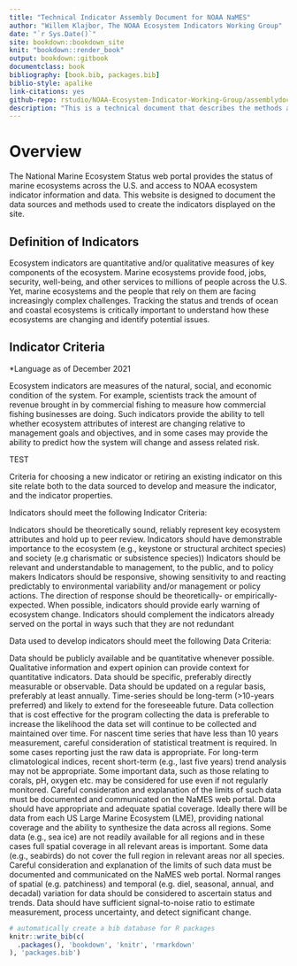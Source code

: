 ```yaml
--- 
title: "Technical Indicator Assembly Document for NOAA NaMES"
author: "Willem Klajbor, The NOAA Ecosystem Indicators Working Group"
date: "`r Sys.Date()`"
site: bookdown::bookdown_site
knit: "bookdown::render_book"
output: bookdown::gitbook
documentclass: book
bibliography: [book.bib, packages.bib]
biblio-style: apalike
link-citations: yes
github-repo: rstudio/NOAA-Ecosystem-Indicator-Working-Group/assemblydoc
description: "This is a technical document that describes the methods and data used to develop the indicators presented on www.ecowatch.noaa.gov"
---
```


# Overview {-}

The National Marine Ecosystem Status web portal provides the status of marine ecosystems across the U.S. and access to NOAA ecosystem indicator information and data. This website is designed to document the data sources and methods used to create the indicators displayed on the site.

## Definition of Indicators

Ecosystem indicators are quantitative and/or qualitative measures of key components of the ecosystem. Marine ecosystems provide food, jobs, security, well-being, and other services to millions of people across the U.S. Yet, marine ecosystems and the people that rely on them are facing increasingly complex challenges. Tracking the status and trends of ocean and coastal ecosystems is critically important to understand how these ecosystems are changing and identify potential issues.

## Indicator Criteria

*Language as of December 2021

Ecosystem indicators are measures of the natural, social, and economic condition of the system. For example, scientists track the amount of revenue brought in by commercial fishing to measure how commercial fishing businesses are doing. Such indicators provide the ability to tell whether ecosystem attributes of interest are changing relative to management goals and objectives, and in some cases may provide the ability to predict how the system will change and assess related risk.

TEST

Criteria for choosing a new indicator or retiring an existing indicator on this site relate both to the data sourced to develop and measure the indicator, and the indicator properties. 


Indicators should meet the following Indicator Criteria:

Indicators should be theoretically sound, reliably represent key ecosystem attributes and hold up to peer review.
Indicators should have demonstrable importance to the ecosystem (e.g., keystone or structural architect species) and society  (e.g charismatic or subsistence species))
Indicators should be relevant and understandable to management, to the public, and to policy makers
Indicators should be responsive, showing sensitivity to and reacting predictably to environmental variability and/or management or policy actions. 
The direction of response should be theoretically- or empirically-expected.
When possible, indicators should  provide early warning of ecosystem change. 
Indicators should complement the indicators already served on the portal in ways such that they are not redundant
 

Data used to develop indicators should meet the following Data Criteria:

Data should be publicly available and be quantitative whenever possible. Qualitative information and expert opinion can provide context for quantitative indicators. 
Data should be specific, preferably directly measurable or observable.
Data should be updated on a regular basis, preferably at least annually.
Time-series should be long-term (>10-years preferred) and likely to extend for the foreseeable future. 
Data collection that is cost effective for the program collecting the data is preferable to increase the likelihood the data set will continue to be collected and maintained over time.
For nascent time series that have less than 10 years measurement, careful consideration of statistical treatment is required. In some cases reporting just the raw data is appropriate. 
For long-term climatological indices, recent short-term (e.g., last five years) trend analysis may not be appropriate. 
Some important data, such as those relating to corals, pH, oxygen etc. may be considered for use even if not regularly monitored. 
Careful consideration and explanation of the limits of such data must be documented and communicated on the NaMES web portal.
Data should have appropriate and adequate spatial coverage. 
Ideally there will be data from each US Large Marine Ecosystem (LME), providing national coverage and the ability to synthesize the data across all regions. 
Some data (e.g., sea ice) are not readily available for all regions and in these cases full spatial coverage in all relevant areas is important. 
Some data (e.g., seabirds) do not cover the full region in relevant areas nor all species.
Careful consideration and explanation of the limits of such data must be documented and communicated on the NaMES web portal. 
Normal ranges of spatial (e.g. patchiness) and temporal (e.g. diel, seasonal, annual, and decadal) variation for data should be considered to ascertain status and trends.
Data should have sufficient signal-to-noise ratio to estimate measurement, process uncertainty, and detect significant change.

```r
# automatically create a bib database for R packages
knitr::write_bib(c(
  .packages(), 'bookdown', 'knitr', 'rmarkdown'
), 'packages.bib')
```
